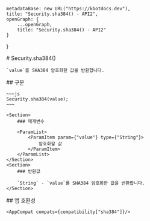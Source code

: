 
    metadataBase: new URL("https://kbotdocs.dev"),
    title: "Security.sha384() - API2",
    openGraph: {
        ...openGraph,
        title: "Security.sha384() - API2"
    }
}

<Section>
    # Security.sha384()

    `value`를 SHA384 암호화한 값을 반환합니다.
</Section>
<Section>
    ## 구문

    ~~~js
    Security.sha384(value);
    ~~~

    <Section>
        ### 매개변수

        <ParamList>
            <ParamItem param={"value"} type={"String"}>
                암호화할 값
            </ParamItem>
        </ParamList>
    </Section>
    <Section>
        ### 반환값

        `String` - `value`를 SHA384 암호화한 값을 반환합니다.
    </Section>
</Section>
<Section>
    ## 앱 호환성

    <AppCompat compats={compatibility["sha384"]}/>
</Section>